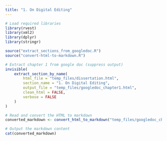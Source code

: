 ```yaml
---
title: "1. On Digital Editing"
---
```


```r
# Load required libraries
library(rvest)
library(xml2)
library(dplyr)
library(stringr)

source("extract_sections_from_googledoc.R")
source("convert-html-to-markdown.R")
```

```r
# Extract chapter 1 from google doc (suppress output)
invisible(
    extract_section_by_name(
        html_file = "temp_files/dissertation.html", 
        section_name = "1. On Digital Editing", 
        output_file = "temp_files/googledoc_chapter1.html", 
        clean_html = FALSE, 
        verbose = FALSE
    )
)

# Read and convert the HTML to markdown
converted_markdown <- convert_html_to_markdown("temp_files/googledoc_chapter1.html")

# Output the markdown content
cat(converted_markdown)
```